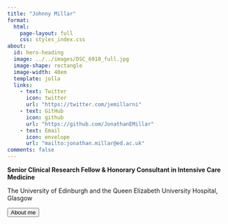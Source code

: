 ```yaml
---
title: "Johnny Millar"
format:
  html:
    page-layout: full
    css: styles_index.css
about:
  id: hero-heading
  image: ../../images/DSC_6910_full.jpg
  image-shape: rectangle
  image-width: 40em
  template: jolla
  links:
    - text: Twitter
      icon: twitter
      url: "https://twitter.com/jemillarni"
    - text: GitHub
      icon: github
      url: "https://github.com/JonathanEMillar"
    - text: Email
      icon: envelope
      url: "mailto:jonathan.millar@ed.ac.uk"
comments: false
---
```


:::{#hero-heading}
**Senior Clinical Research Fellow & Honorary Consultant in Intensive Care Medicine** 

The University of Edinburgh and the Queen Elizabeth University Hospital, Glasgow

:::{.about-wrapper}
<div class="about-dropdown">
  <button id="about-toggle" class="about-toggle">
    <i class="fas fa-info-circle"></i> About me
  </button>
  <div id="about-content" class="about-content" style="display: none;">
My research interests include computational biology applied to the lung, the integration of deep-learning and clinical trials, and the functional genomics of ARDS.

I completed my PhD with Prof John Fraser and Prof Danny McAuley, studying the role of mesenchymal stem cells and ECMO in ARDS.

Since moving to Edinburgh in 2020, I have worked with Prof Kenneth Baillie at the Baillie-Gifford Pandemic Science Hub, Institute of Regeneration & Repair.

I have contributed to the Genetics of Mortality in Critical Care (GenOMICC) study and am working to develop *in-silico* and *in-vitro* platforms to better understand the functional genomics of ARDS and to discover novel treatments.
  </div>
</div>
:::
:::

<script>
document.addEventListener('DOMContentLoaded', function() {
  const toggleButton = document.getElementById('about-toggle');
  const content = document.getElementById('about-content');

  if (!toggleButton || !content) {
    console.error('About toggle button or content not found');
    return;
  }

  toggleButton.addEventListener('click', function(event) {
    event.stopPropagation();
    content.style.display = content.style.display === 'none' ? 'block' : 'none';
    console.log('Toggle button clicked, content display:', content.style.display);
  });

  document.addEventListener('click', function(event) {
    if (content.style.display === 'block' && !content.contains(event.target) && event.target !== toggleButton) {
      content.style.display = 'none';
      console.log('Clicked outside, hiding content');
    }
  });
});
</script>